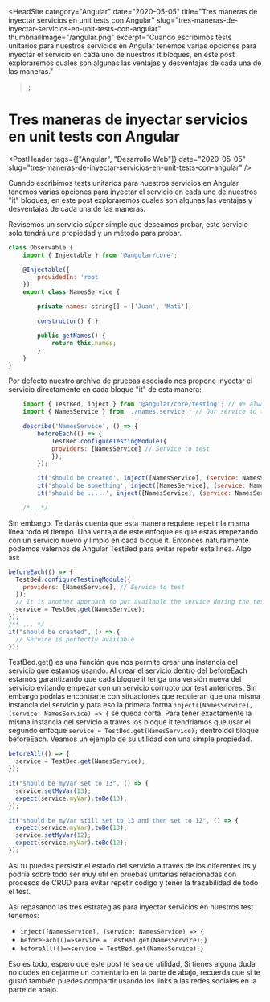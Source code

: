 <HeadSite
  category="Angular"
  date="2020-05-05"
  title="Tres maneras de inyectar servicios en unit tests con Angular"
  slug="tres-maneras-de-inyectar-servicios-en-unit-tests-con-angular"
  thumbnailImage="/angular.png"
  excerpt="Cuando escribimos tests unitarios para nuestros servicios en Angular tenemos varias opciones para inyectar el servicio en cada uno de nuestros it bloques, en este post exploraremos cuales son algunas las ventajas y desventajas de cada una de las maneras."
></HeadSite>;

# Tres maneras de inyectar servicios en unit tests con Angular

<PostHeader
  tags={["Angular", "Desarrollo Web"]}
  date="2020-05-05"
  slug="tres-maneras-de-inyectar-servicios-en-unit-tests-con-angular"
/>

Cuando escribimos tests unitarios para nuestros servicios en Angular tenemos varias opciones para inyectar el servicio en cada uno de nuestros "it" bloques, en este post exploraremos cuales son algunas las ventajas y desventajas de cada una de las maneras.

Revisemos un servicio súper simple que deseamos probar, este servicio solo tendrá una propiedad y un método para probar.

```js
class Observable {
    import { Injectable } from '@angular/core';

    @Injectable({
        providedIn: 'root'
    })
    export class NamesService {

        private names: string[] = ['Juan', 'Mati'];

        constructor() { }

        public getNames() {
            return this.names;
        }
    }
}
```

Por defecto nuestro archivo de pruebas asociado nos propone inyectar el servicio directamente en cada bloque "it" de esta manera:

```js
    import { TestBed, inject } from '@angular/core/testing'; // We always need this
    import { NamesService } from './names.service'; // Our service to test

    describe('NamesService', () => {
        beforeEach(() => {
            TestBed.configureTestingModule({
            providers: [NamesService] // Service to test
            });
        });

        it('should be created', inject([NamesService], (service: NamesService) => { // Default
        it('should be something', inject([NamesService], (service: NamesService) => { // Default
        it('should be .....', inject([NamesService], (service: NamesService) => { // Default

    /*...*/
```

Sin embargo. Te darás cuenta que esta manera requiere repetir la misma línea todo el tiempo. Una ventaja de este enfoque es que estas empezando con un servicio nuevo y limpio en cada bloque it. Entonces naturalmente podemos valernos de Angular TestBed para evitar repetir esta línea. Algo así:

```js
beforeEach(() => {
  TestBed.configureTestingModule({
    providers: [NamesService], // Service to test
  });
  // It is another approach to put available the service during the tests.
  service = TestBed.get(NamesService);
});
/** ... */
it("should be created", () => {
  // Service is perfectly available
});
```

TestBed.get() es una función que nos permite crear una instancia del servicio que estamos usando. Al crear el servicio dentro del beforeEach estamos garantizando que cada bloque it tenga una versión nueva del servicio evitando empezar con un servicio corrupto por test anteriores. Sin embargo podrías encontrarte con situaciones que requieran que una misma instancia del servicio y para eso la primera forma `inject([NamesService], (service: NamesService) => {` se queda corta. Para tener exactamente la misma instancia del servicio a través los bloque it tendriamos que usar el segundo enfoque `service = TestBed.get(NamesService);` dentro del bloque beforeEach. Veamos un ejemplo de su utilidad con una simple propiedad.

```js
beforeAll(() => {
  service = TestBed.get(NamesService);
});

it("should be myVar set to 13", () => {
  service.setMyVar(13);
  expect(service.myVar).toBe(13);
});

it("should be myVar still set to 13 and then set to 12", () => {
  expect(service.myVar).toBe(13);
  service.setMyVar(12);
  expect(service.myVar).toBe(12);
});
```

Así tu puedes persistir el estado del servicio a través de los diferentes its y podría sobre todo ser muy útil en pruebas unitarias relacionadas con procesos de CRUD para evitar repetir código y tener la trazabilidad de todo el test.

Así repasando las tres estrategias para inyectar servicios en nuestros test tenemos:

- `inject([NamesService], (service: NamesService) => {`
- `beforeEach(()=>service = TestBed.get(NamesService);}`
- `beforeAll(()=>service = TestBed.get(NamesService);}`

Eso es todo, espero que este post te sea de utilidad, Si tienes alguna duda no dudes en dejarme un comentario en la parte de abajo, recuerda que si te gustó también puedes compartir usando los links a las redes sociales en la parte de abajo.

<Discuss slug="tres-maneras-de-inyectar-servicios-en-unit-tests-con-angular" />
